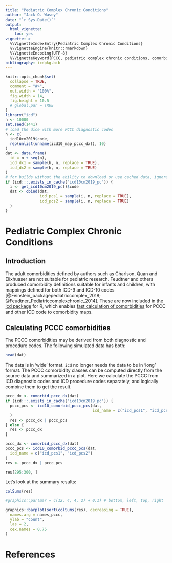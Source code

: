 ```yaml
---
title: "Pediatric Complex Chronic Conditions"
author: "Jack O. Wasey"
date: "`r Sys.Date()`"
output:
  html_vignette:
    toc: yes
vignette: >
  %\VignetteIndexEntry{Pediatric Complex Chronic Conditions}
  %\VignetteEngine{knitr::rmarkdown}
  %\VignetteEncoding{UTF-8}
  %\VignetteKeyword{PCCC, pediatric complex chronic conditions, comorbidity, comorbidities, biomedical informatics, administrative data, ICD-9, ICD-10, ICD-9-CM, ICD-10-CM, mapping, algorithm}
bibliography: icdpkg.bib
---
```

```r
knitr::opts_chunk$set(
  collapse = TRUE,
  comment = "#>",
  out.width = "100%",
  fig.width = 14,
  fig.height = 10.5
  # global.par = TRUE
)
library("icd")
n <- 10000
set.seed(1441)
# load the dice with more PCCC diagnostic codes
h <- c(
  icd10cm2019$code,
  rep(unlist(unname(icd10_map_pccc_dx)), 10)
)
dat <- data.frame(
  id = n + seq(n),
  icd_dx1 = sample(h, n, replace = TRUE),
  icd_dx2 = sample(h, n, replace = TRUE)
)
# for builds without the ability to download or use cached data, ignore pcs
if (icd:::.exists_in_cache("icd10cm2019_pc")) {
  i <- get_icd10cm2019_pc()$code
  dat <- cbind(dat,
               icd_pcs1 = sample(i, n, replace = TRUE),
               icd_pcs2 = sample(i, n, replace = TRUE)
  )
}
```

# Pediatric Complex Chronic Conditions

## Introduction

The adult comorbidities defined by authors such as Charlson, Quan and Elixhuaser are not suitable for pediatric research. Feudtner and others produced comorbidity definitions suitable for infants and children, with mappings defined for both ICD-9 and ICD-10 codes [@Feinstein_packagepediatriccomplex_2018; @Feudtner_Pediatriccomplexchronic_2014]. These are now included in the [icd package](https://cran.r-project.org/package=icd) for R, which enables [fast calculation of comorbidities](introduction.html) for PCCC and other ICD code to comorbidity maps.

## Calculating PCCC comorbidities

The PCCC comorbidities may be derived from both diagnostic and procedure codes. The following simulated data has both:

```r
head(dat)
```

The data is in 'wide' format. `icd` no longer needs the data to be in 'long' format. The PCCC comorbidity classes can be computed directly from the source data and summarized in a plot. Here we calculate the PCCC from ICD diagnostic codes and ICD procedure codes separately, and logically combine them to get the result.

```r
pccc_dx <- comorbid_pccc_dx(dat)
if (icd:::.exists_in_cache("icd10cm2019_pc")) {
  pccc_pcs <- icd10_comorbid_pccc_pcs(dat,
                                      icd_name = c("icd_pcs1", "icd_pcs2")
  )
  res <- pccc_dx | pccc_pcs
} else {
  res <- pccc_dx
}
```

```r
pccc_dx <- comorbid_pccc_dx(dat)
pccc_pcs <- icd10_comorbid_pccc_pcs(dat,
  icd_name = c("icd_pcs1", "icd_pcs2")
)
res <- pccc_dx | pccc_pcs
```

```r
res[295:300, ]
```

Let's look at the summary results:

```r
colSums(res)
```

```r
#graphics::par(mar = c(12, 4, 4, 2) + 0.1) # bottom, left, top, right
```

```r
graphics::barplot(sort(colSums(res), decreasing = TRUE),
  names.arg = names_pccc,
  ylab = "count",
  las = 2,
  cex.names = 0.75
)
```

# References
